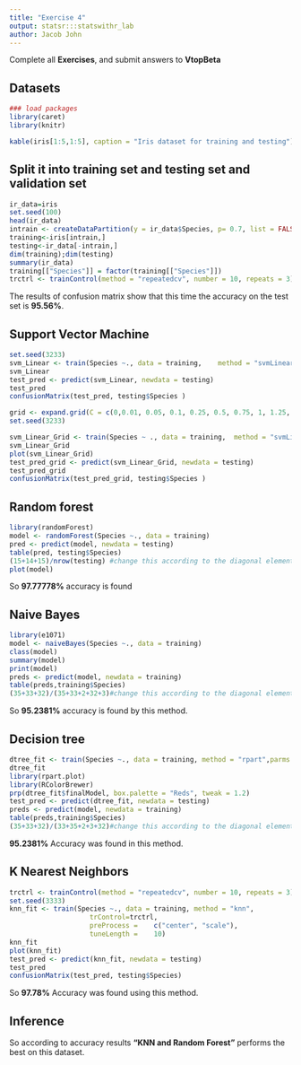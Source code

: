 ```yaml
---
title: "Exercise 4"
output: statsr:::statswithr_lab
author: Jacob John
---
```


<div id="instructions">
Complete all **Exercises**, and submit answers to **VtopBeta**
</div>

## Datasets

```r
### load packages
library(caret)
library(knitr)
```

```r

kable(iris[1:5,1:5], caption = "Iris dataset for training and testing")

```

## Split it into training set and testing set and validation set

```r
ir_data=iris
set.seed(100)
head(ir_data)
intrain <- createDataPartition(y = ir_data$Species, p= 0.7, list = FALSE)
training<-iris[intrain,]
testing<-ir_data[-intrain,]
dim(training);dim(testing)
summary(ir_data)
training[["Species"]] = factor(training[["Species"]])
trctrl <- trainControl(method = "repeatedcv", number = 10, repeats = 3)
```

The results of confusion matrix show that this time the accuracy on the test set is __95.56%__.

## Support Vector Machine
```r
set.seed(3233)
svm_Linear <- train(Species ~., data = training,	method = "svmLinear",trControl=trctrl,preProcess = c("center",	"scale"),tuneLength = 10)
svm_Linear
test_pred <- predict(svm_Linear, newdata = testing)
test_pred
confusionMatrix(test_pred, testing$Species )

grid <- expand.grid(C = c(0,0.01, 0.05, 0.1, 0.25, 0.5, 0.75, 1, 1.25, 1.5, 1.75, 2,5))
set.seed(3233)

svm_Linear_Grid <- train(Species ~ ., data = training,	method = "svmLinear",trControl=trctrl,preProcess = c("center","scale"),tuneGrid=grid,tuneLength = 10)
svm_Linear_Grid
plot(svm_Linear_Grid)
test_pred_grid <- predict(svm_Linear_Grid, newdata = testing)
test_pred_grid
confusionMatrix(test_pred_grid, testing$Species )
```

## Random forest
```r
library(randomForest)
model <- randomForest(Species ~., data = training)
pred <- predict(model, newdata = testing)
table(pred, testing$Species)
(15+14+15)/nrow(testing) #change this according to the diagonal element of the previous statement result 
plot(model)
```

So __97.77778%__ accuracy is found

## Naive Bayes
```r
library(e1071)
model <- naiveBayes(Species ~., data = training)
class(model)
summary(model)
print(model)
preds <- predict(model, newdata = training)
table(preds,training$Species)
(35+33+32)/(35+33+2+32+3)#change this according to the diagonal element of the previous statement result 
```

So __95.2381%__ accuracy is found by this method.

## Decision tree
```r
dtree_fit <- train(Species ~., data = training, method = "rpart",parms = list( split = "information"),trControl=trctrl,tuneLength = 10)
dtree_fit
library(rpart.plot)
library(RColorBrewer)
prp(dtree_fit$finalModel, box.palette = "Reds", tweak = 1.2)
test_pred <- predict(dtree_fit, newdata = testing)
preds <- predict(model, newdata = training)
table(preds,training$Species)
(35+33+32)/(33+35+2+3+32)#change this according to the diagonal element of the previous statement result
```

__95.2381%__ Accuracy was found in this method.

## K Nearest Neighbors
```r
trctrl <- trainControl(method = "repeatedcv", number = 10, repeats = 3)
set.seed(3333)
knn_fit <- train(Species ~., data = training, method = "knn",
                   	trControl=trctrl,
                   	preProcess =	c("center", "scale"),
                   	tuneLength =	10)
knn_fit
plot(knn_fit)
test_pred <- predict(knn_fit, newdata = testing)
test_pred
confusionMatrix(test_pred, testing$Species)
```

So __97.78%__ Accuracy was found using this method.

## Inference


So according to accuracy results __"KNN and Random Forest"__ performs the best on this dataset.

